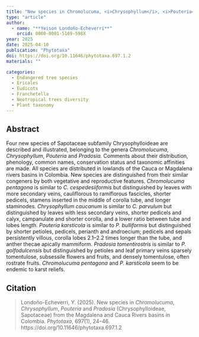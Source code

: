 ```yaml
---
title: "New species in Chromolucuma, <i>Chrysophyllum</i>, <i>Pouteria</i> and <i>Pradosia</i> (Chrysophylloideae, Sapotaceae) from the Magdalena and Cauca Rivers basins in Colombia"
type: "article"
author:
  - name: "**Yeison Londoño-Echeverri**"
    orcid: 0000-0001-5169-598X
year: 2025
date: 2025-04-10
publication: "Phytotaxa"
doi: https://doi.org/10.11646/phytotaxa.697.1.2
materials: ""

categories:
  - Endangered tree species
  - Ericales
  - Eudicots
  - Franchetella
  - Neotropical trees diversity
  - Plant taxonomy
---
```


## Abstract

Four new species of Sapotaceae subfamily Chrysophylloideae are described and illustrated, belonging to the genera *Chromolucuma*, *Chrysophyllum*, *Pouteria* and *Pradosia.* Comments about their distribution, phenology, common names, conservation status and taxonomic affinities are made. All species are distributed in lowlands of the Cauca or Magdalena rivers basins in Colombia. New species are distinguished from their similar congeners by both vegetative and reproductive features. *Chromolucuma pentagona* is similar to *C. cespedesiiformis* but distinguished by leaves with more secondary veins, cauliflorous to ramiflorous fascicles, shorter pedicels, stamens inserted in the middle of corolla tube, and longer staminodes. *Chrysophyllum caucanum* is similar to *C. parvulum* but distinguished by leaves with less secondary veins, shorter pedicels and calyx, campanulate and shorter corolla, and a lower ratio between tube and lobes length. *Pouteria karsticola* is similar to *P. bulliformis* but distinguished by shorter petioles, pedicels, perianth and androecium; pedicels and sepals persistently villous, corolla lobes 2.1–2.2 times longer than the tube, and anther thecae apically mammiform. *Pradosia tomentirostris* is similar to *P. golfodulcensis* but distinguished by petioles and leaf primary veins sparsely tomentulose, subsessile flowers and fruits, and densely tomentulose, often rostrate fruits. *Chromolucuma pentagona* and *P. karsticola* seem to be endemic to karst reliefs.

## Citation

> Londoño-Echeverri, Y. (2025). New species in *Chromolucuma*, *Chrysophyllum*, *Pouteria* and *Pradosia* (Chrysophylloideae, Sapotaceae) from the Magdalena and Cauca Rivers basins in Colombia. *Phytotaxa*, 697(1), 24–46. https://doi.org/10.11646/phytotaxa.697.1.2
